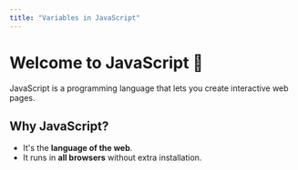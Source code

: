 ```yaml
---
title: "Variables in JavaScript"
---
```


# Welcome to JavaScript 🚀

JavaScript is a programming language that lets you create interactive web pages.

## Why JavaScript?

- It's the **language of the web**.
- It runs in **all browsers** without extra installation.
